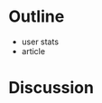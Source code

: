 \chapter{Simulation Tools for Small Area Estimation}

# Outline

- user stats
- article

# Discussion

